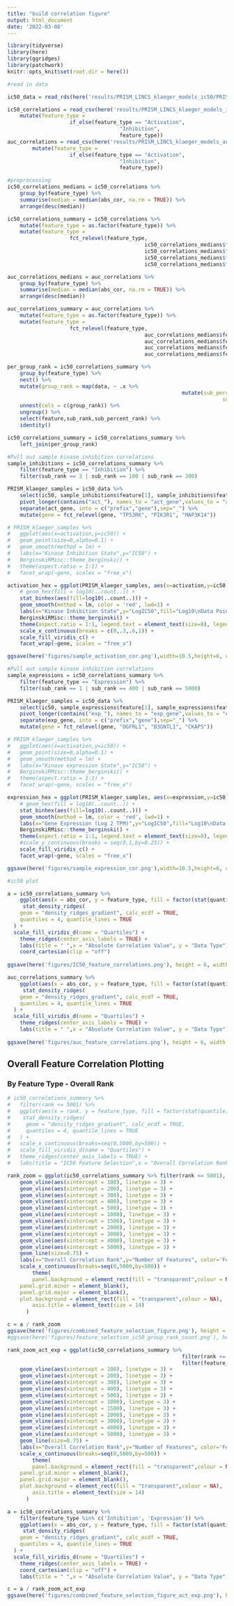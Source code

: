 ```yaml
---
title: "build correlation figure"
output: html_document
date: '2022-03-08'
---
```


```r
library(tidyverse)
library(here)
library(ggridges)
library(patchwork)
knitr::opts_knit$set(root.dir = here())
```

```r
#read in data

ic50_data = read_rds(here('results/PRISM_LINCS_klaeger_models_ic50/PRISM_LINCS_klaeger_data_for_ml_ic50.rds.gz'))

ic50_correlations = read_csv(here('results/PRISM_LINCS_klaeger_models_ic50/PRISM_LINCS_klaeger_all_multiomic_data_feature_correlations_ic50.csv')) %>% 
	mutate(feature_type = 
				 	if_else(feature_type == "Activation", 
				 					"Inhibition",
				 					feature_type))
auc_correlations = read_csv(here('results/PRISM_LINCS_klaeger_models_auc/PRISM_LINCS_klaeger_all_multiomic_data_feature_correlations_auc.csv')) %>% 
		mutate(feature_type = 
				 	if_else(feature_type == "Activation", 
				 					"Inhibition",
				 					feature_type))

```


```r
#preprocessing
ic50_correlations_medians = ic50_correlations %>% 
	group_by(feature_type) %>% 
	summarise(median = median(abs_cor, na.rm = TRUE)) %>% 
	arrange(desc(median))

ic50_correlations_summary = ic50_correlations %>% 
	mutate(feature_type = as.factor(feature_type)) %>%  
	mutate(feature_type = 
				 	fct_relevel(feature_type, 
				 							ic50_correlations_medians$feature_type[1], 
				 							ic50_correlations_medians$feature_type[2], 
				 							ic50_correlations_medians$feature_type[3], 
				 							ic50_correlations_medians$feature_type[4] ))

auc_correlations_medians = auc_correlations %>% 
	group_by(feature_type) %>% 
	summarise(median = median(abs_cor, na.rm = TRUE)) %>% 
	arrange(desc(median))

auc_correlations_summary = auc_correlations %>% 
	mutate(feature_type = as.factor(feature_type)) %>%  
	mutate(feature_type = 
				 	fct_relevel(feature_type, 
				 							auc_correlations_medians$feature_type[1], 
				 							auc_correlations_medians$feature_type[2], 
				 							auc_correlations_medians$feature_type[3], 
				 							auc_correlations_medians$feature_type[4] ))
```

```r
per_group_rank = ic50_correlations_summary %>%
	group_by(feature_type) %>%
	nest() %>%
	mutate(group_rank = map(data, ~ .x %>% 
														mutate(sub_percent_rank = percent_rank(abs_cor*-1),
																	 sub_rank = 1:n()))) %>%
	unnest(cols = c(group_rank)) %>%
	ungroup() %>%
	select(feature,sub_rank,sub_percent_rank) %>%
	identity()

ic50_correlations_summary = ic50_correlations_summary %>%
	left_join(per_group_rank)
```

```r
#Pull out sample kinase inhibition correlations
sample_inhibitions = ic50_correlations_summary %>%
	filter(feature_type == "Inhibition") %>%
	filter(sub_rank == 3 | sub_rank == 100 | sub_rank == 300)

PRISM_klaeger_samples = ic50_data %>%
	select(ic50, sample_inhibitions$feature[1], sample_inhibitions$feature[2], sample_inhibitions$feature[3]) %>%
	pivot_longer(contains("act_"), names_to = "act_gene",values_to = "activation") %>%
	separate(act_gene, into = c("prefix","gene"),sep="_") %>% 
	mutate(gene = fct_relevel(gene, "TP53RK", "PIK3R1", "MAP3K14"))

# PRISM_klaeger_samples %>%
# 	ggplot(aes(x=activation,y=ic50)) +
# 	geom_point(size=0,alpha=0.1) +
# 	geom_smooth(method = lm) +
# 	labs(x="Kinase Inhibition State",y="IC50") +
# 	BerginskiRMisc::theme_berginski() +
# 	theme(aspect.ratio = 1:1) +
# 	facet_wrap(~gene, scales = "free_x")

activation_hex = ggplot(PRISM_klaeger_samples, aes(x=activation,y=ic50)) +
	# geom_hex(fill = log10(..count..)) +
	stat_binhex(aes(fill=log10(..count..))) +
	geom_smooth(method = lm, color = 'red', lwd=1) +
	labs(x="Kinase Inhibition State",y="LogIC50",fill="Log10\nData Points") +
	BerginskiRMisc::theme_berginski() +
	theme(aspect.ratio = 1:1, legend.text = element_text(size=8), legend.title = element_text(size=8)) +
	scale_x_continuous(breaks = c(0,.3,.6,1)) +
	scale_fill_viridis_c() +
	facet_wrap(~gene, scales = "free_x")

ggsave(here('figures/sample_activation_cor.png'),width=10.5,height=6, units = "cm")
```

```r
#Pull out sample kinase inhibition correlations
sample_expressions = ic50_correlations_summary %>%
	filter(feature_type == "Expression") %>%
	filter(sub_rank == 1 | sub_rank == 400 | sub_rank == 5000)

PRISM_klaeger_samples = ic50_data %>%
	select(ic50, sample_expressions$feature[1], sample_expressions$feature[2], sample_expressions$feature[3]) %>%
	pivot_longer(contains("exp_"), names_to = "exp_gene",values_to = "expression") %>%
	separate(exp_gene, into = c("prefix","gene"),sep="_") %>% 
	mutate(gene = fct_relevel(gene, "OGFRL1", "B3GNTL1", "CKAP5"))

# PRISM_klaeger_samples %>%
# 	ggplot(aes(x=activation,y=ic50)) +
# 	geom_point(size=0,alpha=0.1) +
# 	geom_smooth(method = lm) +
# 	labs(x="Kinase expression State",y="IC50") +
# 	BerginskiRMisc::theme_berginski() +
# 	theme(aspect.ratio = 1:1) +
# 	facet_wrap(~gene, scales = "free_x")

expression_hex = ggplot(PRISM_klaeger_samples, aes(x=expression,y=ic50)) +
	# geom_hex(fill = log10(..count..)) +
	stat_binhex(aes(fill=log10(..count..))) +
	geom_smooth(method = lm, color = 'red', lwd=1) +
	labs(x="Gene Expression (Log 2 TPM)",y="LogIC50",fill="Log10\nData Points") +
	BerginskiRMisc::theme_berginski() +
	theme(aspect.ratio = 1:1, legend.text = element_text(size=8), legend.title = element_text(size=8)) +
	#scale_y_continuous(breaks = seq(0,1,by=0.25)) +
	scale_fill_viridis_c() +
	facet_wrap(~gene, scales = "free_x")

ggsave(here('figures/sample_expression_cor.png'),width=10.5,height=6, units = "cm")
```

```r
#ic50 plot

a = ic50_correlations_summary %>% 
	ggplot(aes(x = abs_cor, y = feature_type, fill = factor(stat(quantile)))) +
	 stat_density_ridges(
    geom = "density_ridges_gradient", calc_ecdf = TRUE,
    quantiles = 4, quantile_lines = TRUE
  ) +
  scale_fill_viridis_d(name = "Quartiles") +
	theme_ridges(center_axis_labels = TRUE) + 
	labs(title = " ",x = "Absolute Correlation Value", y = "Data Type") +
	coord_cartesian(clip = "off")
	
ggsave(here('figures/IC50_feature_correlations.png'), height = 6, width = 21, units = "cm")

auc_correlations_summary %>% 
	ggplot(aes(x = abs_cor, y = feature_type, fill = factor(stat(quantile)))) +
	 stat_density_ridges(
    geom = "density_ridges_gradient", calc_ecdf = TRUE,
    quantiles = 4, quantile_lines = TRUE
  ) +
  scale_fill_viridis_d(name = "Quartiles") +
	theme_ridges(center_axis_labels = TRUE) + 
	labs(title = " ",x = "Absolute Correlation Value", y = "Data Type")
	
ggsave(here('figures/auc_feature_correlations.png'), height = 6, width = 21, units = "cm")

```

## Overall Feature Correlation Plotting

### By Feature Type - Overall Rank
```r

# ic50_correlations_summary %>%
# 	filter(rank <= 5001) %>% 
# 	ggplot(aes(x = rank, y = feature_type, fill = factor(stat(quantile)))) +
# 	 stat_density_ridges(
#     geom = "density_ridges_gradient", calc_ecdf = TRUE,
#     quantiles = 4, quantile_lines = TRUE
#   ) +
# 	scale_x_continuous(breaks=seq(0,5000,by=500)) +
#   scale_fill_viridis_d(name = "Quartiles") +
# 	theme_ridges(center_axis_labels = TRUE) + 
# 	labs(title = "IC50 Feature Selection",x = "Overall Correlation Rank", y = "Data Type")

rank_zoom = ggplot(ic50_correlations_summary %>% filter(rank <= 5001), aes(x=rank,y=sub_rank,color=feature_type)) +
	geom_vline(aes(xintercept = 100), linetype = 3) +
	geom_vline(aes(xintercept = 200), linetype = 3) +
	geom_vline(aes(xintercept = 300), linetype = 3) +
	geom_vline(aes(xintercept = 400), linetype = 3) +
	geom_vline(aes(xintercept = 500), linetype = 3) +
	geom_vline(aes(xintercept = 1000), linetype = 3) +
	geom_vline(aes(xintercept = 1500), linetype = 3) +
	geom_vline(aes(xintercept = 2000), linetype = 3) +
	geom_vline(aes(xintercept = 3000), linetype = 3) +
	geom_vline(aes(xintercept = 4000), linetype = 3) +
	geom_vline(aes(xintercept = 5000), linetype = 3) + 
	geom_line(size=0.75) +
	labs(x="Overall Correlation Rank",y="Number of Features", color='Feature Type') +
	scale_x_continuous(breaks=seq(0,5000,by=500)) +
		theme(
		panel.background = element_rect(fill = "transparent",colour = NA),
    panel.grid.minor = element_blank(), 
    panel.grid.major = element_blank(),
    plot.background = element_rect(fill = "transparent",colour = NA),
		axis.title = element_text(size = 14)
      )  

c = a / rank_zoom
ggsave(here('figures/combined_feature_selection_figure.png'), height = 12, width = 21, units = "cm")
#ggsave(here('figures/feature_selection_ic50_group_rank_count.png'), height = 6, width = 21, units = "cm")
```

```r
rank_zoom_act_exp = ggplot(ic50_correlations_summary %>% 
													 	filter(rank <= 5001) %>% 
													 	filter(feature_type %in% c('Inhibition', 'Expression')), aes(x=rank,y=sub_rank,color=feature_type)) +
	geom_vline(aes(xintercept = 100), linetype = 3) +
	geom_vline(aes(xintercept = 200), linetype = 3) +
	geom_vline(aes(xintercept = 300), linetype = 3) +
	geom_vline(aes(xintercept = 400), linetype = 3) +
	geom_vline(aes(xintercept = 500), linetype = 3) +
	geom_vline(aes(xintercept = 1000), linetype = 3) +
	geom_vline(aes(xintercept = 1500), linetype = 3) +
	geom_vline(aes(xintercept = 2000), linetype = 3) +
	geom_vline(aes(xintercept = 3000), linetype = 3) +
	geom_vline(aes(xintercept = 4000), linetype = 3) +
	geom_vline(aes(xintercept = 5000), linetype = 3) + 
	geom_line(size=0.75) +
	labs(x="Overall Correlation Rank",y="Number of Features", color='Feature Type') +
	scale_x_continuous(breaks=seq(0,5000,by=500)) +
		theme(
		panel.background = element_rect(fill = "transparent",colour = NA),
    panel.grid.minor = element_blank(), 
    panel.grid.major = element_blank(),
    plot.background = element_rect(fill = "transparent",colour = NA),
		axis.title = element_text(size = 14)
      ) 

a = ic50_correlations_summary %>%
	filter(feature_type %in% c('Inhibition', 'Expression')) %>% 
	ggplot(aes(x = abs_cor, y = feature_type, fill = factor(stat(quantile)))) +
	 stat_density_ridges(
    geom = "density_ridges_gradient", calc_ecdf = TRUE,
    quantiles = 4, quantile_lines = TRUE
  ) +
  scale_fill_viridis_d(name = "Quartiles") +
	theme_ridges(center_axis_labels = TRUE) + 
	coord_cartesian(clip = "off") +
	labs(title = " ",x = "Absolute Correlation Value", y = "Data Type")

c = a / rank_zoom_act_exp
ggsave(here('figures/combined_feature_selection_figure_act_exp.png'), height = 12, width = 21, units = "cm")
```

